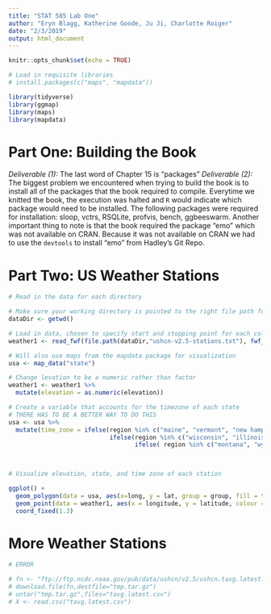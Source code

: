 ```yaml
---
title: "STAT 585 Lab One"
author: "Eryn Blagg, Katherine Goode, Ju Ji, Charlotte Roiger"
date: "2/3/2019"
output: html_document
---
```


```r
knitr::opts_chunk$set(echo = TRUE)
```


```r
# Load in requisite libraries
# install.packages(c("maps", "mapdata"))

library(tidyverse)
library(ggmap)
library(maps)
library(mapdata)

```

# Part One: Building the Book

*Deliverable (1):* The last word of Chapter 15 is “packages”
*Deliverable (2):* The biggest problem we encountered when trying to build the book is to install all of the packages that the book required to compile. Everytime we knitted the book, the execution was halted and `R` would indicate which package would need to be installed. The following packages were required for installation: sloop, vctrs, RSQLite, profvis, bench, ggbeeswarm. Another important thing to note is that the book required the package “emo” which was not available on CRAN. Because it was not available on CRAN we had to use the `devtools` to install “emo” from Hadley’s Git Repo.

# Part Two: US Weather Stations


```r
# Read in the data for each directory

# Make sure your working directory is pointed to the right file path for this lab please
dataDir <- getwd()

# Load in data, chosen to specify start and stopping point for each column in data frame
weather1 <- read_fwf(file.path(dataDir,"ushcn-v2.5-stations.txt"), fwf_cols(country_code = c(1,2), network_code = 3, id_placeholders = c(4,5), coop_id = c(6,11), latitude = c(13,20), longitude = c(22,30), elevation = c(33,37), state = c(39,40), name = c(42,71), comp1 = c(73,78), comp2 = c(80,85), comp3 = c(87,92), utc_offset = c(94,95)))

# Will also use maps from the mapdata package for visualization
usa <- map_data("state")

```


```r
# Change levation to be a numeric rather than factor
weather1 <- weather1 %>%
  mutate(elevation = as.numeric(elevation))

# Create a variable that accounts for the timezone of each state 
# THERE HAS TO BE A BETTER WAY TO DO THIS
usa <- usa %>%
  mutate(time_zone = ifelse(region %in% c("maine", "vermont", "new hampshire", "massachusetts", "rhode island", "conneticut", "new york", "pennsylvania", "new jersey", "delaware", "maryland", "district of columbia", "virginia", "west virginia", "ohio", "michigan", "indiana", "north carolina", "south carolina", "georgia", "florida", "connecticut"), "ETZ",
                            ifelse(region %in% c("wisconsin", "illinois", "kentucky", "tennessee", "alabama", "mississippi", "minnesota", "iowa", "missouri", "arkansas", "louisiana", "north dakota", "south dakota", "nebraska", "kansas", "oklahoma", "texas", ""), "CTZ", 
                                   ifelse( region %in% c("montana", "wyoming", "colorado", "new mexico", "idaho", "utah", "arizona"), "MTZ", "PTZ"))))

  
```


```r
# Visualize elevation, state, and time zone of each station

ggplot() + 
  geom_polygon(data = usa, aes(x=long, y = lat, group = group, fill = time_zone, alpha = 0.2), color = "black") + 
  geom_point(data = weather1, aes(x = longitude, y = latitude, colour = elevation))+
  coord_fixed(1.3)
```

# More Weather Stations

```r
# ERROR 

# fn <- "ftp://ftp.ncdc.noaa.gov/pub/data/ushcn/v2.5/ushcn.tavg.latest.raw.tar.gz"
# download.file(fn,destfile="tmp.tar.gz")
# untar("tmp.tar.gz",files="tavg.latest.csv")
# X <- read.csv("tavg.latest.csv")
```

